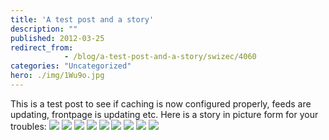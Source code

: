 ```yaml
---
title: 'A test post and a story'
description: ""
published: 2012-03-25
redirect_from: 
            - /blog/a-test-post-and-a-story/swizec/4060
categories: "Uncategorized"
hero: ./img/1Wu9o.jpg
---
```

This is a test post to see if caching is now configured properly, feeds are updating, frontpage is updating etc. Here is a story in picture form for your troubles: ![](./img/1Wu9o.jpg) ![](./img/JwBpr.jpg) ![](./img/pqdJE.jpg) ![](./img/pqdJE.jpg) ![](./img/inrvE.jpg) ![](./img/BIfCA.jpg) ![](./img/1jcHO.jpg) ![](./img/vQTVj.jpg) ![](./img/4MfTV.jpg)